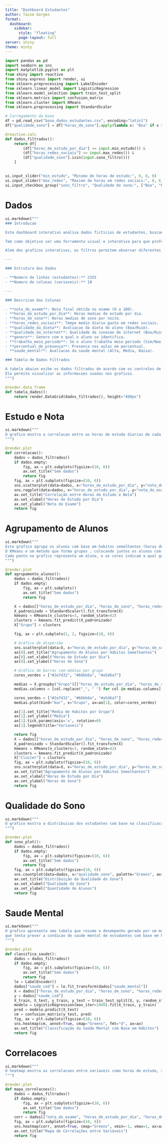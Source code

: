 ```yaml
---
title: "Dashboard Estudantes"
author: Taine Gorges
format: 
  dashboard:
    sidebar: 
      style: "floating"
      page-layout: full
server: shiny
theme: minty   
---
```


```python
import pandas as pd
import seaborn as sns
import matplotlib.pyplot as plt
from shiny import reactive
from shiny.express import render, ui
from sklearn.preprocessing import LabelEncoder
from sklearn.linear_model import LogisticRegression
from sklearn.model_selection import train_test_split
from sklearn.metrics import confusion_matrix
from sklearn.cluster import KMeans
from sklearn.preprocessing import StandardScaler

# Carregamento da base
df = pd.read_csv("base_dados_estudantes.csv", encoding="latin1")
df["qualidade_sono"] = df["horas_de_sono"].apply(lambda x: "Boa" if x >= 7 else "Ruim")
```

```python
@reactive.calc
def dados_filtrados():
    return df[
        (df["horas_de_estudo_por_dia"] >= input.min_estudo()) &
        (df["horas_redes_sociais"] <= input.max_redes()) &
        (df["qualidade_sono"].isin(input.sono_filtro()))
    ]
```

## {.sidebar}
```python
ui.input_slider("min_estudo", "Minimo de horas de estudo:", 0, 8, 0)
ui.input_slider("max_redes", "Maximo de horas em redes sociais:", 0, 6, 6)
ui.input_checkbox_group("sono_filtro", "Qualidade do sono:", ["Boa", "Ruim"], selected=["Boa", "Ruim"])
```

# Dados

```python
ui.markdown("""
### Introducao

Este dashboard interativo analisa dados ficticios de estudantes, buscando compreender como seus habitos impactam o desempenho acadmico e o bem-estar mental. A base inclui variaveis como numero de horas de estudo, horas de sono, uso de redes sociais, saude mental e qualidade de vida, com o objetivo de gerar insights relevantes para melhorar a performance e o bem-estar dos alunos.

Tem como objetivo ser uma ferramenta visual e interativa para que professores, gestores e os proprios estudantes explorem padroes comportamentais, identifiquem fatores de risco e moldem estrategias de apoio educacional. A visualizacao dos dados permite observar tendencias como a relacao entre sono e desempenho, o impacto das redes sociais na saude mental, e a existencia de agrupamentos de alunos com perfis semelhantes.

Alem dos graficos interativos, os filtros permitem observar diferentes grupos de alunos de forma segmentada. Essa analise facilita interpretacoes e decisoes, promovendo um ambiente mais saudavel e eficiente para o aprendizado.

---

### Estrutura dos Dados

- **Numero de linhas (estudantes):** 2355  
- **Numero de colunas (variaveis):** 10

---

### Descricao das Colunas

- **nota_do_exame**: Nota final obtida no exame (0 a 100).  
- **horas_de_estudo_por_dia**: Horas medias de estudo por dia.  
- **horas_de_sono**: Horas medias de sono por noite.  
- **horas_redes_sociais**: Tempo medio diario gasto em redes sociais.  
- **qualidade_da_dieta**: Avaliacao da dieta do aluno (Boa/Ruim).  
- **qualidade_da_internet**: Qualidade da conexao de internet (Boa/Ruim).  
- **genero**: Genero com o qual o aluno se identifica.  
- **trabalho_meio_periodo**: Se o aluno trabalha meio periodo (Sim/Nao).  
- **percentual_de_presença**: Presenca nas aulas em percentual.  
- **saude_mental**: Avaliacao da saude mental (Alta, Media, Baixa).  

### Tabela de Dados Filtrados

A tabela abaixo exibe os dados filtrados de acordo com os controles de estudo, redes sociais e sono.  
Ela permite visualizar as informacoes usadas nos graficos.
""")

@render.data_frame
def tabela_dados():
    return render.DataGrid(dados_filtrados(), height="400px")

```

# Estudo e Nota

```python
ui.markdown("""
O grafico mostra a correlacao entre as horas de estudo diarias de cada estudante e a nota obtida no teste. Cada ponto representa um aluno e a linha verde indica se existe alguma tendencia geral. O objetivo e entender se ha relacao entre dedicacao e desempenho.
""")

@render.plot
def correlacao():
    dados = dados_filtrados()
    if dados.empty:
        fig, ax = plt.subplots(figsize=(10, 6))
        ax.set_title("Sem dados")
        return fig
    fig, ax = plt.subplots(figsize=(10, 6))
    sns.scatterplot(data=dados, x="horas_de_estudo_por_dia", y="nota_do_exame", ax=ax)
    sns.regplot(data=dados, x="horas_de_estudo_por_dia", y="nota_do_exame", ax=ax, color="green")
    ax.set_title("Correlação entre Horas de Estudo e Nota")
    ax.set_xlabel("Horas de Estudo por Dia")
    ax.set_ylabel("Nota do Exame")
    return fig
```
# Agrupamento de Alunos

```python
ui.markdown("""
Este grafico agrupa os alunos com base em habitos semelhantes (horas de estudo, sono e uso de redes sociais), utilizando o algoritmo de KMeans.
O KMeans e um metodo que forma grupos , colocando juntos os alunos com comportamentos parecidos. 
Cada ponto no grafico representa um aluno, e as cores indicam a qual grupo ele pertence.
""")

@render.plot
def agrupamento_alunos():
    dados = dados_filtrados()
    if dados.empty:
        fig, ax = plt.subplots()
        ax.set_title("Sem dados")
        return fig

    X = dados[["horas_de_estudo_por_dia", "horas_de_sono", "horas_redes_sociais"]].dropna()
    X_padronizado = StandardScaler().fit_transform(X)
    kmeans = KMeans(n_clusters=3, random_state=42)
    clusters = kmeans.fit_predict(X_padronizado)
    X["Grupo"] = clusters

    fig, ax = plt.subplots(1, 2, figsize=(18, 6))

    # Gráfico de dispersão
    sns.scatterplot(data=X, x="horas_de_estudo_por_dia", y="horas_de_sono", hue="Grupo", palette="Set2", ax=ax[0])
    ax[0].set_title("Agrupamento de Alunos por Hábitos Semelhantes")
    ax[0].set_xlabel("Horas de Estudo por Dia")
    ax[0].set_ylabel("Horas de Sono")

    # Gráfico de barras com médias por grupo
    cores_verdes = ["#2e7d32", "#66bb6a", "#a5d6a7"] 

    medias = X.groupby("Grupo")[["horas_de_estudo_por_dia", "horas_de_sono", "horas_redes_sociais"]].mean().reset_index()
    medias.columns = [col.replace("_", " ") for col in medias.columns]

    cores_verdes = ["#2e7d32", "#66bb6a", "#a5d6a7"]
    medias.plot(kind="bar", x="Grupo", ax=ax[1], color=cores_verdes)

    ax[1].set_title("Media de Habitos por Grupo")
    ax[1].set_ylabel("Media")
    ax[1].tick_params(axis='x', rotation=0)
    ax[1].legend(title="Variaveis")

    return fig
    X = dados[["horas_de_estudo_por_dia", "horas_de_sono", "horas_redes_sociais"]].dropna()
    X_padronizado = StandardScaler().fit_transform(X)
    kmeans = KMeans(n_clusters=3, random_state=42)
    clusters = kmeans.fit_predict(X_padronizado)
    X["Cluster"] = clusters
    fig, ax = plt.subplots(figsize=(10, 6))
    sns.scatterplot(data=X, x="horas_de_estudo_por_dia", y="horas_de_sono", hue="Cluster", palette="Set2", ax=ax)
    ax.set_title("Agrupamento de Alunos por Hábitos Semelhantes")
    ax.set_xlabel("Horas de Estudo por Dia")
    ax.set_ylabel("Horas de Sono")
    return fig
```

# Qualidade do Sono

```python
ui.markdown("""
O grafico mostra a distribuicao dos estudantes com base na classificacao da qualidade de sono. Ele permite visualizar quantos relataram sono "Bom" e quantos relataram sono "Ruim", conforme o filtro selecionado.
""")

@render.plot
def sono_plot():
    dados = dados_filtrados()
    if dados.empty:
        fig, ax = plt.subplots(figsize=(10, 6))
        ax.set_title("Sem dados")
        return fig
    fig, ax = plt.subplots(figsize=(10, 6))
    sns.countplot(data=dados, x="qualidade_sono", palette="Greens", ax=ax)
    ax.set_title("Distribuição da Qualidade do Sono")
    ax.set_xlabel("Qualidade do Sono")
    ax.set_ylabel("Quantidade de Alunos")
    return fig
```

# Saude Mental

```python
ui.markdown("""
O grafico apresenta uma tabela que resume o desempenho gerada por um modelo de regressao logistica,  
que tenta prever a condicao de saude mental de estudantes com base em habitos diarios.  Pode-se verificar se comportamentos como sono e estudo tem a ver com saude mental.
""")

@render.plot
def classifica_saude():
    dados = dados_filtrados()
    if dados.empty:
        fig, ax = plt.subplots(figsize=(10, 6))
        ax.set_title("Sem dados")
        return fig
    le = LabelEncoder()
    dados["saude_cod"] = le.fit_transform(dados["saude_mental"])
    X = dados[["horas_de_estudo_por_dia", "horas_de_sono", "horas_redes_sociais"]]
    y = dados["saude_cod"]
    X_train, X_test, y_train, y_test = train_test_split(X, y, random_state=42)
    modelo = LogisticRegression(max_iter=1000).fit(X_train, y_train)
    pred = modelo.predict(X_test)
    cm = confusion_matrix(y_test, pred)
    fig, ax = plt.subplots(figsize=(10, 6))
    sns.heatmap(cm, annot=True, cmap="Greens", fmt="d", ax=ax)
    ax.set_title("Classificação da Saúde Mental com Base em Hábitos")
    return fig
```

# Correlacoes

```python
ui.markdown("""
O heatmap mostra as correlacoes entre variaveis como horas de estudo, sono, uso de redes sociais e nota do exame.  Valores proximos de 1 indicam uma correlacao positiva forte, enquanto valores proximos de -1 indicam correlacao negativa.
""")

@render.plot
def mapa_correlacoes():
    dados = dados_filtrados()
    if dados.empty:
        fig, ax = plt.subplots(figsize=(10, 6))
        ax.set_title("Sem dados")
        return fig
    corr = dados[["nota_do_exame", "horas_de_estudo_por_dia", "horas_de_sono", "horas_redes_sociais"]].corr()
    fig, ax = plt.subplots(figsize=(10, 6))
    sns.heatmap(corr, annot=True, cmap="Greens", vmin=-1, vmax=1, ax=ax)
    ax.set_title("Mapa de Correlações entre Variáveis")
    return fig
```



